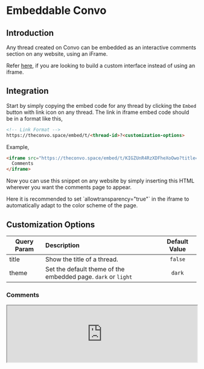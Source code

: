 
# Embeddable Convo

## Introduction

Any thread created on Convo can be embedded as an interactive comments section on any website, using an iFrame.

Refer [here](/integrate/convo-api), if you are looking to build a custom interface instead of using an iframe.


## Integration

Start by simply copying the embed code for any thread by clicking the `Embed` button with link icon on any thread. The link in iframe embed code should be in a format like this,


```html
<!-- Link Format -->
https://theconvo.space/embed/t/<thread-id>?<customization-options>
```

Example,
```html
<iframe src="https://theconvo.space/embed/t/KIGZUnR4RzXDFheXoOwo?title=false&theme=dark" allowtransparency="true" width="100%" height="600px" style="border: none;">
  Comments
</iframe>
```

Now you can use this snippet on any website by simply inserting this HTML wherever you want the comments page to appear.

<Callout emoji="ℹ️">
  Here it is recommended to set `allowtransparency="true"` in the iframe to automatically adapt to the color scheme of the page.
</Callout>

## Customization Options

| Query Param 	| Description 	| Default Value 	|
|-	|:-	|:-:	|
| title 	| Show the title of a thread. 	| `false` 	|
| theme 	|     Set the default theme of the embedded page. `dark` or `light` 	| `dark` 	|


### Comments
<iframe src="https://theconvo.space/embed/dt?url=https%3A%2F%2Fdocs.theconvo.space%2F&threadId=embeddable-convo" allowtransparency="true" width="100%" height="auto" style={{marginTop:'10px'}} >
  Comments
</iframe>

